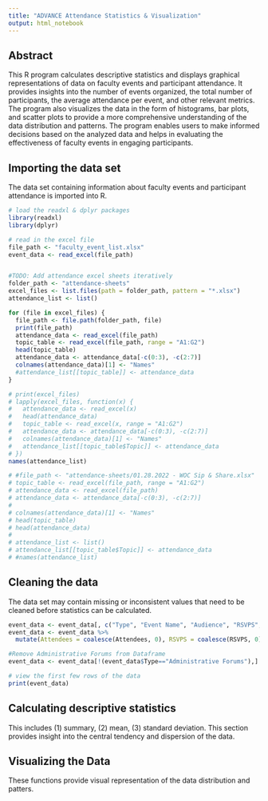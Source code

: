 ```yaml
---
title: "ADVANCE Attendance Statistics & Visualization"
output: html_notebook
---
```

## Abstract
This R program calculates descriptive statistics and displays graphical representations of data on faculty events and participant attendance. It provides insights into the number of events organized, the total number of participants, the average attendance per event, and other relevant metrics. The program also visualizes the data in the form of histograms, bar plots, and scatter plots to provide a more comprehensive understanding of the data distribution and patterns. The program enables users to make informed decisions based on the analyzed data and helps in evaluating the effectiveness of faculty events in engaging participants.

## Importing the data set
The data set containing information about faculty events and participant attendance is imported into R.
```r
# load the readxl & dplyr packages
library(readxl)
library(dplyr)

# read in the excel file
file_path <- "faculty_event_list.xlsx"
event_data <- read_excel(file_path)


#TODO: Add attendance excel sheets iteratively
folder_path <- "attendance-sheets"
excel_files <- list.files(path = folder_path, pattern = "*.xlsx")
attendance_list <- list()

for (file in excel_files) {
  file_path <- file.path(folder_path, file)
  print(file_path)
  attendance_data <- read_excel(file_path)
  topic_table <- read_excel(file_path, range = "A1:G2")
  head(topic_table)
  attendance_data <- attendance_data[-c(0:3), -c(2:7)]
  colnames(attendance_data)[1] <- "Names"
  #attendance_list[[topic_table]] <- attendance_data
}

# print(excel_files)
# lapply(excel_files, function(x) {
#   attendance_data <- read_excel(x)
#   head(attendance_data)
#   topic_table <- read_excel(x, range = "A1:G2")
#   attendance_data <- attendance_data[-c(0:3), -c(2:7)]
#   colnames(attendance_data)[1] <- "Names"
#   attendance_list[[topic_table$Topic]] <- attendance_data
# })
names(attendance_list)

# #file_path <- "attendance-sheets/01.28.2022 - WOC Sip & Share.xlsx"
# topic_table <- read_excel(file_path, range = "A1:G2")
# attendance_data <- read_excel(file_path)
# attendance_data <- attendance_data[-c(0:3), -c(2:7)]
# 
# colnames(attendance_data)[1] <- "Names"
# head(topic_table)
# head(attendance_data)
# 
# attendance_list <- list()
# attendance_list[[topic_table$Topic]] <- attendance_data
# #names(attendance_list)
```

## Cleaning the data
The data set may contain missing or inconsistent values that need to be cleaned before statistics can be calculated.
```r
event_data <- event_data[, c("Type", "Event Name", "Audience", "RSVPS", "Attendees")]
event_data <- event_data %>%
  mutate(Attendees = coalesce(Attendees, 0), RSVPS = coalesce(RSVPS, 0))

#Remove Administrative Forums from Dataframe
event_data <- event_data[!(event_data$Type=="Administrative Forums"),]

# view the first few rows of the data
print(event_data)
```
## Calculating descriptive statistics 
This includes (1) summary, (2) mean, (3) standard deviation. This section provides insight into the central tendency and dispersion of the data.

## Visualizing the Data
These functions provide visual representation of the data distribution and patters.




